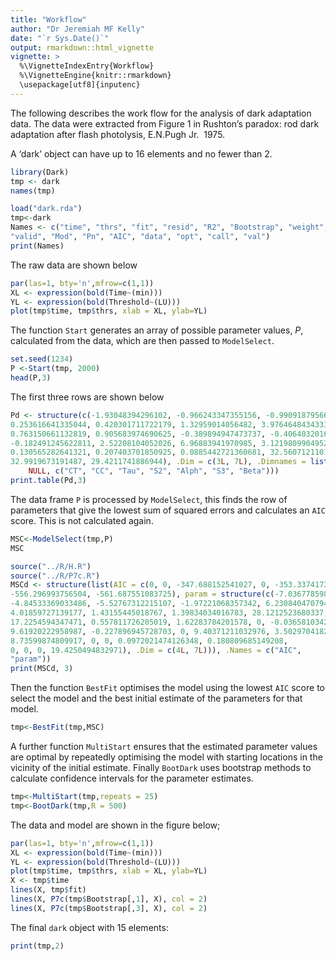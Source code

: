 ```yaml
---
title: "Workflow"
author: "Dr Jeremiah MF Kelly"
date: "`r Sys.Date()`"
output: rmarkdown::html_vignette
vignette: >
  %\VignetteIndexEntry{Workflow}
  %\VignetteEngine{knitr::rmarkdown}
  \usepackage[utf8]{inputenc}
---
```


The following describes the work flow for the analysis of dark adaptation data. The data were extracted from Figure 1 in Rushton's paradox: rod dark adaptation after flash photolysis, E.N.Pugh Jr. \emph{The Journal of Physiology,} 1975. 

A 'dark' object can have up to 16 elements and no fewer than 2. 

```r
library(Dark)
tmp <- dark
names(tmp)
```
```r
load("dark.rda")
tmp<-dark
Names <- c("time", "thrs", "fit", "resid", "R2", "Bootstrap", "weight", 
"valid", "Mod", "Pn", "AIC", "data", "opt", "call", "val")
print(Names)
```

The raw data are shown below
```r
par(las=1, bty='n',mfrow=c(1,1))
XL <- expression(bold(Time~(min)))
YL <- expression(bold(Threshold~(LU)))
plot(tmp$time, tmp$thrs, xlab = XL, ylab=YL)
```


The function `Start` generates an array of possible parameter values, *P*, calculated from the data, which are then passed to `ModelSelect`. 

```r
set.seed(1234)
P <-Start(tmp, 2000)
head(P,3)
```
The first three rows are shown below

```r
Pd <- structure(c(-1.93048394296102, -0.966243347355156, -0.990918795667905, 
0.253616641335044, 0.420301711722179, 1.32959014056482, 3.97646484343339, 
0.763150661132819, 0.905683974690625, -0.389894947473737, -0.4064032016008, 
-0.182491245622811, 2.52208104052026, 6.96883941970985, 3.12198099049525, 
0.130565282641321, 0.207403701850925, 0.0885442721360681, 32.5607121101566, 
32.9919673191487, 29.4211741886944), .Dim = c(3L, 7L), .Dimnames = list(
    NULL, c("CT", "CC", "Tau", "S2", "Alph", "S3", "Beta")))
print.table(Pd,3)
```

The data frame `P` is processed by `ModelSelect`, this finds the row of parameters that give the lowest sum of squared errors and calculates an `AIC` score. This is not calculated again. 

```r
MSC<-ModelSelect(tmp,P)
MSC
```

```r
source("../R/H.R")
source("../R/P7c.R")
MSCd <- structure(list(AIC = c(0, 0, -347.688152541027, 0, -353.337417397606, 
-556.296993756504, -561.687551083725), param = structure(c(-7.03677859813905, 
-4.84533369033486, -5.52767312215107, -1.97221068357342, 6.23084047079413, 
4.01859727139177, 1.43155445018767, 1.39834034016783, 28.1212523680337, 
17.2254594347471, 0.557811726205019, 1.62283784201578, 0, -0.0365810342284519, 
9.61920222958987, -0.227896945728703, 0, 9.40371211032976, 3.50297041829524, 
8.73599874809917, 0, 0, 0.0972021474126348, 0.180809685149208, 
0, 0, 0, 19.4250494832971), .Dim = c(4L, 7L))), .Names = c("AIC", 
"param"))
print(MSCd, 3)
```
Then the function `BestFit` optimises the model using the lowest `AIC` score to select the model and the best initial estimate of the parameters for that model.

```r
tmp<-BestFit(tmp,MSC)
```


A further function `MultiStart` ensures that the estimated parameter values are optimal by repeatedly optimising the model with starting locations in the vicinity of the initial estimate. Finally `BootDark` uses bootstrap methods to calculate confidence intervals for the parameter estimates.


```r
tmp<-MultiStart(tmp,repeats = 25)
tmp<-BootDark(tmp,R = 500)
```

The data and model are shown in the figure below;
```r
par(las=1, bty='n',mfrow=c(1,1))
XL <- expression(bold(Time~(min)))
YL <- expression(bold(Threshold~(LU)))
plot(tmp$time, tmp$thrs, xlab = XL, ylab=YL)
X <- tmp$time
lines(X, tmp$fit)
lines(X, P7c(tmp$Bootstrap[,1], X), col = 2)
lines(X, P7c(tmp$Bootstrap[,3], X), col = 2)

```

The final `dark` object with 15 elements:

```r
print(tmp,2)
```
